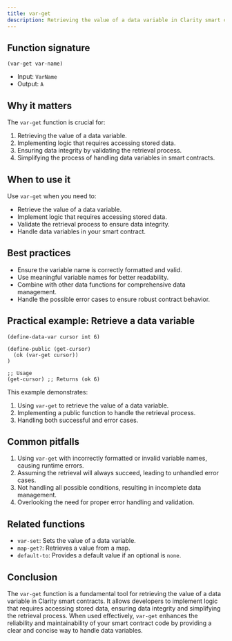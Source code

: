 ```yaml
---
title: var-get
description: Retrieving the value of a data variable in Clarity smart contracts.
---
```


## Function signature

```clarity
(var-get var-name)
```

- Input: `VarName`
- Output: `A`

## Why it matters

The `var-get` function is crucial for:

1. Retrieving the value of a data variable.
2. Implementing logic that requires accessing stored data.
3. Ensuring data integrity by validating the retrieval process.
4. Simplifying the process of handling data variables in smart contracts.

## When to use it

Use `var-get` when you need to:

- Retrieve the value of a data variable.
- Implement logic that requires accessing stored data.
- Validate the retrieval process to ensure data integrity.
- Handle data variables in your smart contract.

## Best practices

- Ensure the variable name is correctly formatted and valid.
- Use meaningful variable names for better readability.
- Combine with other data functions for comprehensive data management.
- Handle the possible error cases to ensure robust contract behavior.

## Practical example: Retrieve a data variable

```clarity
(define-data-var cursor int 6)

(define-public (get-cursor)
  (ok (var-get cursor))
)

;; Usage
(get-cursor) ;; Returns (ok 6)
```

This example demonstrates:
1. Using `var-get` to retrieve the value of a data variable.
2. Implementing a public function to handle the retrieval process.
3. Handling both successful and error cases.

## Common pitfalls

1. Using `var-get` with incorrectly formatted or invalid variable names, causing runtime errors.
2. Assuming the retrieval will always succeed, leading to unhandled error cases.
3. Not handling all possible conditions, resulting in incomplete data management.
4. Overlooking the need for proper error handling and validation.

## Related functions

- `var-set`: Sets the value of a data variable.
- `map-get?`: Retrieves a value from a map.
- `default-to`: Provides a default value if an optional is `none`.

## Conclusion

The `var-get` function is a fundamental tool for retrieving the value of a data variable in Clarity smart contracts. It allows developers to implement logic that requires accessing stored data, ensuring data integrity and simplifying the retrieval process. When used effectively, `var-get` enhances the reliability and maintainability of your smart contract code by providing a clear and concise way to handle data variables.
